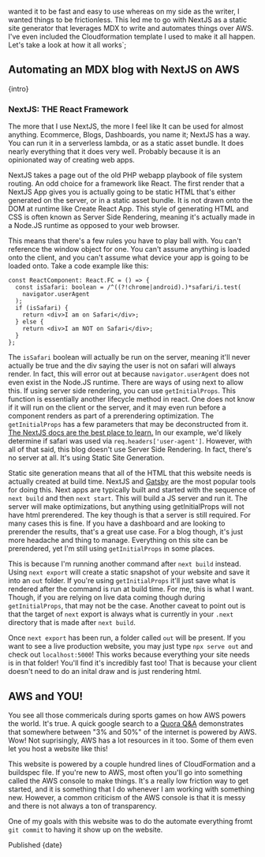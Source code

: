 wanted it to be fast and easy to use whereas on my side as the writer, I wanted
things to be frictionless. This led me to go with NextJS as a static site
generator that leverages MDX to write and automates things over AWS. I've even
included the Cloudformation template I used to make it all happen. Let's take a
look at how it all works`;



## Automating an MDX blog with NextJS on AWS

<p>{intro}</p>

### NextJS: THE React Framework

The more that I use NextJS, the more I feel like It can be used for almost
anything. Ecommerce, Blogs, Dashboards, you name it; NextJS has a way. You can
run it in a serverless lambda, or as a static asset bundle. It does nearly
everything that it does very well. Probably because it is an opinionated way of
creating web apps.

NextJS takes a page out of the old PHP webapp playbook of file system routing.
An odd choice for a framework like React. The first render that a NextJS App
gives you is actually going to be static HTML that's either generated on the
server, or in a static asset bundle. It is not drawn onto the DOM at runtime
like Create React App. This style of generating HTML and CSS is often known as
Server Side Rendering, meaning it's actually made in a Node.JS runtime as
opposed to your web browser.

This means that there's a few rules you have to play ball with. You can't
reference the window object for one. You can't assume anything is loaded onto
the client, and you can't assume what device your app is going to be loaded
onto. Take a code example like this:

```tsx
const ReactComponent: React.FC = () => {
  const isSafari: boolean = /^((?!chrome|android).)*safari/i.test(
    navigator.userAgent
  );
  if (isSafari) {
    return <div>I am on Safari</div>;
  } else {
    return <div>I am NOT on Safari</div>;
  }
};
```

The `isSafari` boolean will actually be run on the server, meaning it'll never
actually be true and the div saying the user is not on safari will always
render. In fact, this will error out at because `navigator.userAgent` does not
even exist in the Node.JS runtime. There are ways of using next to allow this.
If using server side rendering, you can use `getInitialProps`. This function is
essentially another lifecycle method in react. One does not know if it will run
on the client or the server, and it may even run before a component renders as
part of a prerendering optimization. The `getInitialProps` has a few parameters
that may be deconstructed from it.
[The NextJS docs are the best place to learn.](https://nextjs.org/docs/api-reference/data-fetching/getInitialProps)
In our example, we'd likely determine if safari was used via
`req.headers['user-agent']`. However, with all of that said, this blog doesn't
use Server Side Rendering. In fact, there's no server at all. It's using Static
Site Generation.

Static site generation means that all of the HTML that this website needs is
actually created at build time. NextJS and [Gatsby](https://www.gatsbyjs.org/)
are the most popular tools for doing this. Next apps are typically built and
started with the sequence of `next build` and then `next start`. This will build
a JS server and run it. The server will make optimizations, but anything using
getInitialProps will not have html prerendered. The key though is that a server
is still required. For many cases this is fine. If you have a dashboard and are
looking to prerender the results, that's a great use case. For a blog though,
it's just more headache and thing to manage. Everything on this site can be
prerendered, yet I'm still using `getInitialProps` in some places.

This is because I'm running another command after `next build` instead. Using
`next export` will create a static snapshot of your website and save it into an
`out` folder. If you're using `getInitialProps` it'll just save what is rendered
after the command is run at build time. For me, this is what I want. Though, if
you are relying on live data coming though during `getInitialProps`, that may
not be the case. Another caveat to point out is that the target of `next` export
is always what is currently in your `.next` directory that is made after
`next build`.

Once `next export` has been run, a folder called `out` will be present. If you
want to see a live production website, you may just type `npx serve out` and
check out `localhost:5000`! This works because everything your site needs is in
that folder! You'll find it's incredibly fast too! That is because your client
doesn't need to do an inital draw and is just rendering html.

## AWS and YOU!

You see all those commericals during sports games on how AWS powers the world.
It's true. A quick google search to a
[Quora Q&A](https://www.quora.com/How-essential-is-AWS-to-the-internet/answer/Gerardo-Dada)
demonstrates that somewhere between "3% and 50%" of the internet is powered by
AWS. Wow! Not suprisingly, AWS has a lot resources in it too. Some of them even
let you host a website like this!

This website is powered by a couple hundred lines of CloudFormation and a
buildspec file. If you're new to AWS, most often you'll go into something called
the AWS console to make things. It's a really low friction way to get started,
and it is something that I do whenever I am working with something new. However,
a common criticism of the AWS console is that it is messy and there is not
always a ton of transparency.

One of my goals with this website was to do the automate everything fromt
`git commit` to having it show up on the website.

<div>Published {date}</div>
